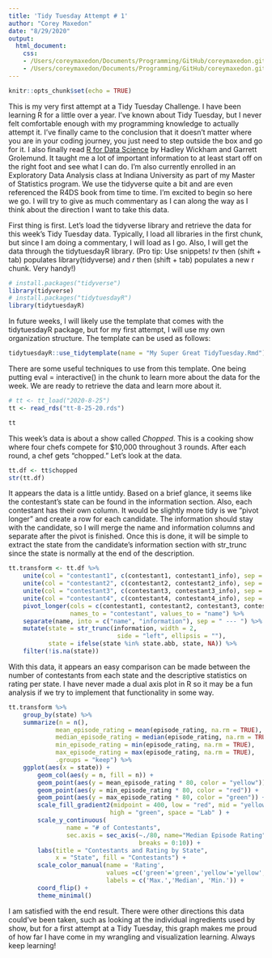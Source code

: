 ```yaml
---
title: 'Tidy Tuesday Attempt # 1'
author: "Corey Maxedon"
date: "8/29/2020"
output:
  html_document:
    css:
    - /Users/coreymaxedon/Documents/Programming/GitHub/coreymaxedon.github.io/assets/css/main.css
    - /Users/coreymaxedon/Documents/Programming/GitHub/coreymaxedon.github.io/assets/css/noscript.css
---
```


```r
knitr::opts_chunk$set(echo = TRUE)

```

\p
\p

This is my very first attempt at a Tidy Tuesday Challenge. I have been learning R for a little over 
a year. I've known about Tidy Tuesday, but I never felt comfortable enough with my programming 
knowledge to actually attempt it. I've finally came to the conclusion that it doesn't matter 
where you are in your coding journey, you just need to step outside the box and go for it.
I also finally read [R for Data Science](https://r4ds.had.co.nz) by Hadley Wickham and Garrett Grolemund. 
It taught me a lot of important information to at least start off on the right foot and see 
what I can do. I'm also currently enrolled in an Exploratory Data Analysis class at Indiana University 
as part of my Master of Statistics program. We use the tidyverse quite a bit and are even referenced the 
R4DS book from time to time. I'm excited to begin so here we go. I will try to give as much commentary 
as I can along the way as I think about the direction I want to take this data.

First thing is first. Let's load the tidyverse library and retrieve the data for this week's Tidy 
Tuesday data. Typically, I load all libraries in the first chunk, but since I am doing a commentary, 
I will load as I go. Also, I will get the data through the tidytuesdayR library. (Pro tip: Use snippets! *tv* then (shift + 
tab) populates library(tidyverse) and *r* then (shift + tab) populates a new r chunk. Very handy!)

```r
# install.packages("tidyverse")
library(tidyverse)
# install.packages("tidytuesdayR")
library(tidytuesdayR)

```

In future weeks, I will likely use the template that comes with the tidytuesdayR package, but for my first attempt, I will use my own organization structure. The template can be used as follows:

```r
tidytuesdayR::use_tidytemplate(name = "My Super Great TidyTuesday.Rmd")

```

There are some useful techniques to use from this template. One being putting eval = interactive() in 
the chunk to learn more about the data for the week. We are ready to retrieve the data and learn more 
about it.

```r
# tt <- tt_load("2020-8-25")
tt <- read_rds("tt-8-25-20.rds")

```

```r
tt

```

This week's data is about a show called *Chopped*. This is a cooking show where four chefs compete 
for $10,000 throughout 3 rounds. After each round, a chef gets "chopped." Let's look at the data.

```r
tt.df <- tt$chopped
str(tt.df)

```

It appears the data is a little untidy. Based on a brief glance, it seems like the contestant's 
state can be found in the information section. Also, each contestant has their own column. It would be 
slightly more tidy is we "pivot longer" and create a row for each candidate. The information should stay with the 
candidate, so I will merge the name and information columns and separate after the pivot is finished. Once 
this is done, it will be simple to extract the state from the candidate's information section with str_trunc 
since the state is normally at the end of the description.

```r
tt.transform <- tt.df %>%
    unite(col = "contestant1", c(contestant1, contestant1_info), sep = " --- ") %>%
    unite(col = "contestant2", c(contestant2, contestant2_info), sep = " --- ") %>%
    unite(col = "contestant3", c(contestant3, contestant3_info), sep = " --- ") %>%
    unite(col = "contestant4", c(contestant4, contestant4_info), sep = " --- ") %>%
    pivot_longer(cols = c(contestant1, contestant2, contestant3, contestant4), 
                 names_to = "contestant", values_to = "name") %>%
    separate(name, into = c("name", "information"), sep = " --- ") %>%
    mutate(state = str_trunc(information, width = 2, 
                              side = "left", ellipsis = ""), 
           state = ifelse(state %in% state.abb, state, NA)) %>%
    filter(!is.na(state))

```

With this data, it appears an easy comparison can be made between the number of contestants from each 
state and the descriptive statistics on rating per state. I have never made a dual axis plot in 
R so it may be a fun analysis if we try to implement that functionality in some way.

```r
tt.transform %>%
    group_by(state) %>%
    summarize(n = n(),
             mean_episode_rating = mean(episode_rating, na.rm = TRUE), 
             median_episode_rating = median(episode_rating, na.rm = TRUE),
             min_episode_rating = min(episode_rating, na.rm = TRUE),
             max_episode_rating = max(episode_rating, na.rm = TRUE),
             .groups = "keep") %>%
    ggplot(aes(x = state)) +
        geom_col(aes(y = n, fill = n)) +
        geom_point(aes(y = mean_episode_rating * 80, color = "yellow")) +
        geom_point(aes(y = min_episode_rating * 80, color = "red")) +
        geom_point(aes(y = max_episode_rating * 80, color = "green")) +
        scale_fill_gradient2(midpoint = 400, low = "red", mid = "yellow",
                            high = "green", space = "Lab" ) +
        scale_y_continuous(
                name = "# of Contestants",
                sec.axis = sec_axis(~./80, name="Median Episode Rating", 
                                    breaks = 0:10)) +
        labs(title = "Contestants and Rating by State",
             x = "State", fill = "Contestants") +
        scale_color_manual(name = 'Rating', 
                           values =c('green'='green','yellow'='yellow','red'='red'), 
                           labels = c('Max.','Median', 'Min.')) +
        coord_flip() +
        theme_minimal()

```

I am satisfied with the end result. There were other directions this data could've been taken, such as 
looking at the individual ingredients used by show, but for a first attempt at a Tidy Tuesday, 
this graph makes me proud of how far I have come in my wrangling and visualization learning. Always keep 
learning!






























